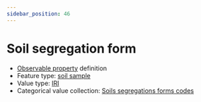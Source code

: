 ```yaml
---
sidebar_position: 46
---
```



# Soil segregation form

- [Observable property](/viewers/dawe-vocabs?uri=https://linked.data.gov.au/def/nrm/898c9bd8-ae04-4917-94b9-75725c050850) definition
- Feature type: [soil sample](http://linked.data.gov.au/def/tern-cv/06461021-a6c2-4175-9651-23653c2b9116)
- Value type: [IRI](https://w3id.org/tern/ontologies/tern/IRI)
- Categorical value collection: [Soils segregations forms codes](/viewers/dawe-vocabs?uri=https://linked.data.gov.au/def/nrm/e2a473c3-a2e3-44fc-a309-a662c6e53542)

<Example
  protocolModule="soil-pit-characterization"
  observableProperty="https://linked.data.gov.au/def/nrm/898c9bd8-ae04-4917-94b9-75725c050850"
/>
